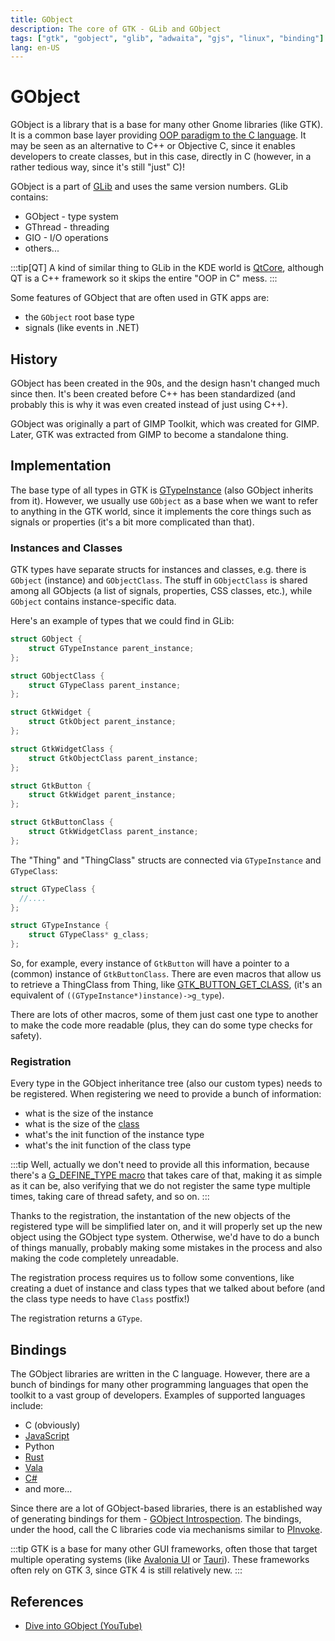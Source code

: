 ```yaml
---
title: GObject
description: The core of GTK - GLib and GObject
tags: ["gtk", "gobject", "glib", "adwaita", "gjs", "linux", "binding"]
lang: en-US
---
```


# GObject

GObject is a library that is a base for many other Gnome libraries (like GTK).
It is a common base layer providing [OOP paradigm to the C
language](/programming/c/oop-in-c). It may be seen as an alternative to C++ or
Objective C, since it enables developers to create classes, but in this case,
directly in C (however, in a rather tedious way, since it's still "just" C)!

GObject is a part of [GLib](https://wiki.gnome.org/Projects/GLib) and uses the
same version numbers. GLib contains:

- GObject - type system
- GThread - threading
- GIO - I/O operations
- others...

:::tip[QT]
A kind of similar thing to GLib in the KDE world is
[QtCore](https://doc.qt.io/qt-6/qtcore-index.html), although QT is a C++
framework so it skips the entire "OOP in C" mess.
:::

Some features of GObject that are often used in GTK apps are:

- the `GObject` root base type
- signals (like events in .NET)

## History

GObject has been created in the 90s, and the design hasn't changed much since
then. It's been created before C++ has been standardized (and probably this is
why it was even created instead of just using C++).

GObject was originally a part of GIMP Toolkit, which was created for GIMP.
Later, GTK was extracted from GIMP to become a standalone thing.

## Implementation

The base type of all types in GTK is
[GTypeInstance](https://docs.gtk.org/gobject/struct.TypeInstance.html) (also
GObject inherits from it). However, we usually use `GObject` as a base when we want to
refer to anything in the GTK world, since it implements the core things such as
signals or properties (it's a bit more complicated than that).

### Instances and Classes

GTK types have separate structs for instances and classes, e.g. there is
`GObject` (instance) and `GObjectClass`. The stuff in `GObjectClass` is shared
among all GObjects (a list of signals, properties, CSS classes, etc.), while
`GObject` contains instance-specific data.

Here's an example of types that we could find in GLib:

```c
struct GObject {
    struct GTypeInstance parent_instance;
};

struct GObjectClass {
    struct GTypeClass parent_instance;
};

struct GtkWidget {
    struct GtkObject parent_instance;
};

struct GtkWidgetClass {
    struct GtkObjectClass parent_instance;
};

struct GtkButton {
    struct GtkWidget parent_instance;
};

struct GtkButtonClass {
    struct GtkWidgetClass parent_instance;
};
```

The "Thing" and "ThingClass" structs are connected via `GTypeInstance` and
`GTypeClass`:

```c
struct GTypeClass {
  //....
};

struct GTypeInstance {
    struct GTypeClass* g_class;
};
```

So, for example, every instance of `GtkButton` will have a pointer to a (common)
instance of `GtkButtonClass`. There are even macros that allow us to retrieve a
ThingClass from Thing, like
[GTK_BUTTON_GET_CLASS](https://gitlab.gnome.org/GNOME/gtk/-/blob/main/gtk/gtkbutton.h#L41),
(it's an equivalent of `((GTypeInstance*)instance)->g_type`).

There are lots of other macros, some of them just cast one type to another to
make the code more readable (plus, they can do some type checks for safety).

### Registration

Every type in the GObject inheritance tree (also our custom types) needs to be
registered. When registering we need to provide a bunch of information:
- what is the size of the instance
- what is the size of the [class](#instances-and-classes)
- what's the init function of the instance type
- what's the init function of the class type

:::tip
Well, actually we don't need to provide all this information, because there's a
[G_DEFINE_TYPE macro](https://docs.gtk.org/gobject/func.DEFINE_TYPE.html) that
takes care of that, making it as simple as it can be, also verifying that we do
not register the same type multiple times, taking care of thread safety, and so
on.
:::

Thanks to the registration, the instantation of the new objects of the
registered type will be simplified later on, and it will properly set up the new
object using the GObject type system. Otherwise, we'd have to do a bunch of
things manually, probably making some mistakes in the process and also making
the code completely unreadable.

The registration process requires us to follow some conventions, like creating a
duet of instance and class types that we talked about before (and the class type
needs to have `Class` postfix!)

The registration returns a `GType`.

## Bindings

The GObject libraries are written in the C language. However, there are a bunch
of bindings for many other programming languages that open the toolkit to a vast
group of developers. Examples of supported languages include:

- C (obviously)
- [JavaScript](https://gjs.guide/)
- Python
- [Rust](https://gtk-rs.org/)
- [Vala](https://vala.dev/)
- [C#](https://github.com/gircore/gir.core)
- and more...

Since there are a lot of GObject-based libraries, there is an established way of
generating bindings for them - [GObject
Introspection](https://gi.readthedocs.io/en/latest/). The bindings, under the
hood, call the C libraries code via mechanisms similar to
[PInvoke](/programming/dotnet/platform-invoke/).

:::tip
GTK is a base for many other GUI frameworks, often those that target multiple
operating systems (like [Avalonia UI](https://avaloniaui.net/) or
[Tauri](https://github.com/tauri-apps/tauri)).
These frameworks often rely on GTK 3, since GTK 4 is still relatively new.
:::

## References

- [Dive into GObject (YouTube)](https://www.youtube.com/watch?v=jg6gFshtJlo)